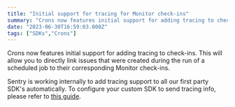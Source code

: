 ```yaml
---
title: "Initial support for tracing for Monitor check-ins"
summary: "Crons now features initial support for adding tracing to check-ins. This will allow you to directly link issues that were created during the run of a..."
date: "2023-06-30T16:59:03.000Z"
tags: ["SDKs","Crons"]
---
```


  Crons now features initial support for adding tracing to check-ins. This will allow you to directly link issues that were created during the run of a scheduled job to their corresponding Monitor check-ins.

Sentry is working internally to add tracing support to all our first party SDK's automatically. To configure your custom SDK to send tracing info, please refer to [this guide](https://develop.sentry.dev/sdk/check-ins/).
